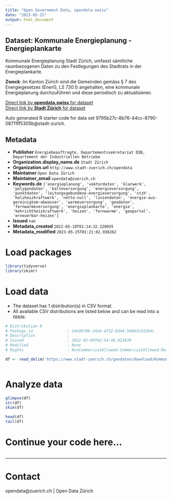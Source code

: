 ```yaml
---
title: "Open Government Data, opendata.swiss"
date: "2023-05-25"
output: html_document
---
```


## Dataset: Kommunale Energieplanung - Energieplankarte

Kommunale Energieplanung Stadt Zürich, umfasst sämtliche raumbezogenen Daten zu den Festlegungen des Stadtrats in der Energieplankarte.

**Zweck**: Im Kanton Zürich sind die Gemeinden gemäss § 7 des Energiegesetzes (EnerG, LS 730.1) angehalten, eine kommunale Energieplanung durchzuführen und diese periodisch zu aktualisieren.

[Direct link by **opendata.swiss** for dataset](https://opendata.swiss/de/dataset/kommunale-energieplanung-energieplankarte)<br>
[Direct link by **Stadt Zürich** for dataset](https://data.stadt-zuerich.ch/dataset/geo_kommunale_energieplanung___energieplankarte)

Auto generated R starter code for data set 9795b27c-8b76-44cc-8790-08711ff5305b@stadt-zurich.

## Metadata

- **Publisher** `Energiebeauftragte, Departementssekretariat DIB, Departement der Industriellen Betriebe`
- **Organization.display_name.de** `Stadt Zürich`
- **Organization.url** `http://www.stadt-zuerich.ch/opendata`
- **Maintainer** `Open Data Zürich`
- **Maintainer_email** `opendata@zuerich.ch`
- **Keywords.de** `['energieplanung', 'vektordaten', 'klarwerk', 'polygondaten', 'kalteversorgung', 'energieversorgung', 'punktdaten', 'leitungsgebundene-energieversorgung', 'stzh', 'holzheizkraftwerk', 'netto-null', 'liniendaten', 'energie-aus-gereinigtem-abwasser', 'warmeversorgung', 'geodaten', 'fernwarmeversorgung', 'energieplankarte', 'energie', 'kehrichtheizkraftwerk', 'heizen', 'fernwarme', 'geoportal', 'erneuerbar-heizen']`
- **Issued** `nan`
- **Metadata_created** `2022-05-10T01:14:32.220935`
- **Metadata_modified** `2023-05-25T01:21:02.938262`


# Load packages

```r

library(tidyverse)
library(skimr)

```

# Load data

-   The dataset has 1 distribution(s) in CSV format.
-   All available CSV distributions are listed below and can be read into a tibble.

```r

# Distribution 0
# Package_id               : 24e3679b-24a4-4732-8d44-54043c53264c
# Description              : 
# Issued                   : 2022-05-09T02:54:48.623939
# Modified                 : None
# Rights                   : NonCommercialAllowed-CommercialAllowed-ReferenceNotRequired

df <- read_delim('https://www.stadt-zuerich.ch/geodaten/download/Kommunale_Energieplanung___Energieplankarte?format=10008')



```

# Analyze data

```r

glimpse(df)
str(df)
skim(df)

head(df)
tail(df)

```

# Continue your code here...

```r

```

------------------------------------------------------------------------

# Contact

opendata@zuerich.ch | Open Data Zürich
